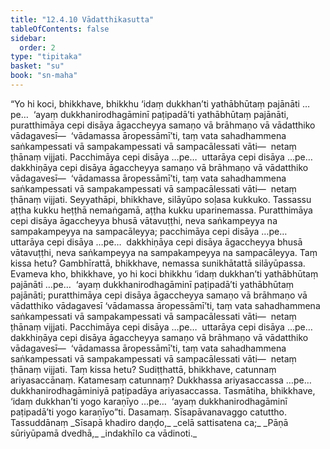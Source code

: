 ```yaml
---
title: "12.4.10 Vādatthikasutta"
tableOfContents: false
sidebar:
  order: 2
type: "tipitaka"
basket: "su"
book: "sn-maha"
---
```



<DynamicBreadcrumb />

<Division number="1110" book="sn-maha" bookNo="14" page="389">

<Paragraph number="2348" book="sn-maha">
“Yo hi koci, bhikkhave, bhikkhu ‘idaṃ dukkhan’ti yathābhūtaṃ pajānāti …pe…  ‘ayaṃ dukkhanirodhagāminī paṭipadā’ti yathābhūtaṃ pajānāti, puratthimāya cepi disāya āgaccheyya samaṇo vā brāhmaṇo vā vādatthiko vādagavesī—  ‘vādamassa āropessāmī’ti, taṃ vata sahadhammena saṅkampessati vā sampakampessati vā sampacālessati vāti—  netaṃ ṭhānaṃ vijjati. Pacchimāya cepi disāya …pe…  uttarāya cepi disāya …pe…  dakkhiṇāya cepi disāya āgaccheyya samaṇo vā brāhmaṇo vā vādatthiko vādagavesī—  ‘vādamassa āropessāmī’ti, taṃ vata sahadhammena saṅkampessati vā sampakampessati vā sampacālessati vāti—  netaṃ ṭhānaṃ vijjati.
</Paragraph>

<Paragraph number="2349" book="sn-maha">
Seyyathāpi, bhikkhave, silāyūpo soḷasa kukkuko. Tassassu aṭṭha kukku heṭṭhā nemaṅgamā, aṭṭha kukku uparinemassa. Puratthimāya cepi disāya āgaccheyya bhusā vātavuṭṭhi, neva saṅkampeyya na sampakampeyya na sampacāleyya; pacchimāya cepi disāya …pe…  uttarāya cepi disāya …pe…  dakkhiṇāya cepi disāya āgaccheyya bhusā vātavuṭṭhi, neva saṅkampeyya na sampakampeyya na sampacāleyya. Taṃ kissa hetu? Gambhīrattā, bhikkhave, nemassa sunikhātattā silāyūpassa. Evameva kho, bhikkhave, yo hi koci bhikkhu ‘idaṃ dukkhan’ti yathābhūtaṃ pajānāti …pe…  ‘ayaṃ dukkhanirodhagāminī paṭipadā’ti yathābhūtaṃ pajānāti; puratthimāya cepi disāya āgaccheyya samaṇo vā brāhmaṇo vā vādatthiko vādagavesī ‘vādamassa āropessāmī’ti, taṃ vata sahadhammena saṅkampessati vā sampakampessati vā sampacālessati vāti—  netaṃ ṭhānaṃ vijjati. Pacchimāya cepi disāya …pe…  uttarāya cepi disāya …pe…  dakkhiṇāya cepi disāya āgaccheyya samaṇo vā brāhmaṇo vā vādatthiko vādagavesī—  ‘vādamassa āropessāmī’ti, taṃ vata sahadhammena saṅkampessati vā sampakampessati vā sampacālessati vāti—  netaṃ ṭhānaṃ vijjati. Taṃ kissa hetu? Sudiṭṭhattā, bhikkhave, catunnaṃ ariyasaccānaṃ. Katamesaṃ catunnaṃ? Dukkhassa ariyasaccassa …pe…  dukkhanirodhagāminiyā paṭipadāya ariyasaccassa.
</Paragraph>

<Paragraph number="2350" book="sn-maha">
Tasmātiha, bhikkhave, ‘idaṃ dukkhan’ti yogo karaṇīyo …pe…  ‘ayaṃ dukkhanirodhagāminī paṭipadā’ti yogo karaṇīyo”ti.

</Paragraph>
</Division>

<Paragraph number="2351" type="center" book="sn-maha">
Dasamaṃ.



</Paragraph>

<Paragraph number="2352" type="center" book="sn-maha">
Sīsapāvanavaggo catuttho.



</Paragraph>

<Paragraph number="2353" type="center" book="sn-maha">
Tassuddānaṃ


</Paragraph>

<Paragraph number="2354" type="verses" book="sn-maha">
_Sīsapā khadiro daṇḍo,_  
_celā sattisatena ca;_  
_Pāṇā sūriyūpamā dvedhā,_  
_indakhīlo ca vādinoti._
</Paragraph>